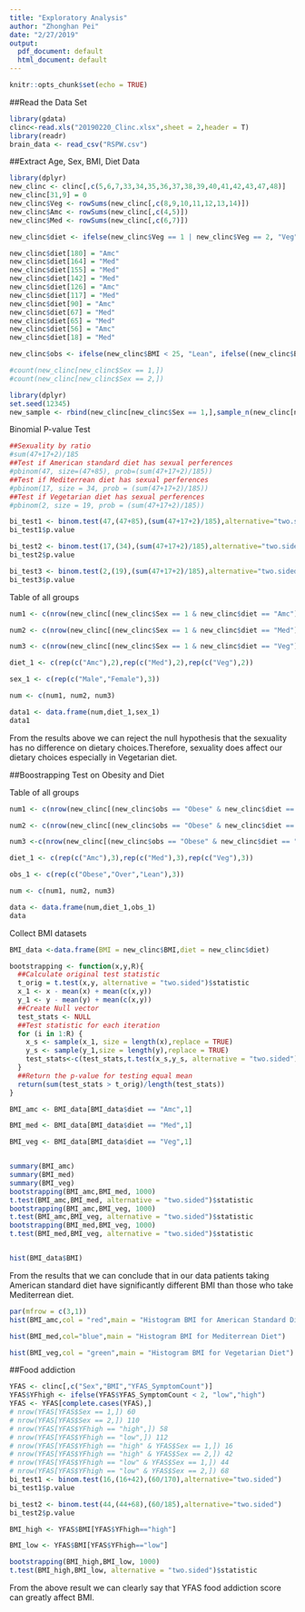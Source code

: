 ```yaml
---
title: "Exploratory Analysis"
author: "Zhonghan Pei"
date: "2/27/2019"
output:
  pdf_document: default
  html_document: default
---
```


```r
knitr::opts_chunk$set(echo = TRUE)
```

##Read the Data Set
```r
library(gdata)
clinc<-read.xls("20190220_Clinc.xlsx",sheet = 2,header = T)
library(readr)
brain_data <- read_csv("RSPW.csv")
```

##Extract Age, Sex, BMI, Diet Data
```r
library(dplyr)
new_clinc <- clinc[,c(5,6,7,33,34,35,36,37,38,39,40,41,42,43,47,48)]
new_clinc[31,9] = 0
new_clinc$Veg <- rowSums(new_clinc[,c(8,9,10,11,12,13,14)])
new_clinc$Amc <- rowSums(new_clinc[,c(4,5)])
new_clinc$Med <- rowSums(new_clinc[,c(6,7)])

new_clinc$diet <- ifelse(new_clinc$Veg == 1 | new_clinc$Veg == 2, "Veg", ifelse((new_clinc$Amc == 1 | new_clinc$Amc == 2) & (new_clinc$Amc > new_clinc$Med), "Amc", ifelse(new_clinc$Med == 1 | new_clinc$Med == 2, "Med", NA)))

new_clinc$diet[180] = "Amc"
new_clinc$diet[164] = "Med"
new_clinc$diet[155] = "Med"
new_clinc$diet[142] = "Med"
new_clinc$diet[126] = "Amc"
new_clinc$diet[117] = "Med"
new_clinc$diet[90] = "Amc"
new_clinc$diet[67] = "Med"
new_clinc$diet[65] = "Med"
new_clinc$diet[56] = "Amc"
new_clinc$diet[18] = "Med"

new_clinc$obs <- ifelse(new_clinc$BMI < 25, "Lean", ifelse((new_clinc$BMI >= 25 & new_clinc$BMI < 30) , "Over", "Obese"))

#count(new_clinc[new_clinc$Sex == 1,])
#count(new_clinc[new_clinc$Sex == 2,])

library(dplyr)
set.seed(12345)
new_sample <- rbind(new_clinc[new_clinc$Sex == 1,],sample_n(new_clinc[new_clinc$Sex == 2,],66))
```
Binomial P-value Test
```r
##Sexuality by ratio
#sum(47+17+2)/185
##Test if American standard diet has sexual perferences
#pbinom(47, size=(47+85), prob=(sum(47+17+2)/185))
##Test if Mediterrean diet has sexual perferences
#pbinom(17, size = 34, prob = (sum(47+17+2)/185))
##Test if Vegetarian diet has sexual perferences
#pbinom(2, size = 19, prob = (sum(47+17+2)/185))

bi_test1 <- binom.test(47,(47+85),(sum(47+17+2)/185),alternative="two.sided")
bi_test1$p.value

bi_test2 <- binom.test(17,(34),(sum(47+17+2)/185),alternative="two.sided")
bi_test2$p.value

bi_test3 <- binom.test(2,(19),(sum(47+17+2)/185),alternative="two.sided")
bi_test3$p.value
```

Table of all groups
```r
num1 <- c(nrow(new_clinc[(new_clinc$Sex == 1 & new_clinc$diet == "Amc"),]),nrow(new_clinc[(new_clinc$Sex == 2 & new_clinc$diet == "Amc"),]))

num2 <- c(nrow(new_clinc[(new_clinc$Sex == 1 & new_clinc$diet == "Med"),]),nrow(new_clinc[(new_clinc$Sex == 2 & new_clinc$diet == "Med"),]))

num3 <- c(nrow(new_clinc[(new_clinc$Sex == 1 & new_clinc$diet == "Veg"),]),nrow(new_clinc[(new_clinc$Sex == 2 & new_clinc$diet == "Veg"),]))

diet_1 <- c(rep(c("Amc"),2),rep(c("Med"),2),rep(c("Veg"),2))

sex_1 <- c(rep(c("Male","Female"),3))

num <- c(num1, num2, num3)

data1 <- data.frame(num,diet_1,sex_1)
data1


```

From the results above we can reject the null hypothesis that the sexuality has no difference on dietary choices.Therefore, sexuality does affect our dietary choices especially in Vegetarian diet.

##Boostrapping Test on Obesity and Diet

Table of all groups
```r
num1 <- c(nrow(new_clinc[(new_clinc$obs == "Obese" & new_clinc$diet == "Amc"),]),nrow(new_clinc[(new_clinc$obs == "Over" & new_clinc$diet == "Amc"),]),nrow(new_clinc[(new_clinc$obs == "Lean" & new_clinc$diet == "Amc"),]))

num2 <- c(nrow(new_clinc[(new_clinc$obs == "Obese" & new_clinc$diet == "Med"),]),nrow(new_clinc[(new_clinc$obs == "Over" & new_clinc$diet == "Med"),]),nrow(new_clinc[(new_clinc$obs == "Lean" & new_clinc$diet == "Med"),]))

num3 <-c(nrow(new_clinc[(new_clinc$obs == "Obese" & new_clinc$diet == "Veg"),]),nrow(new_clinc[(new_clinc$obs == "Over" & new_clinc$diet == "Veg"),]),nrow(new_clinc[(new_clinc$obs == "Lean" & new_clinc$diet == "Veg"),]))

diet_1 <- c(rep(c("Amc"),3),rep(c("Med"),3),rep(c("Veg"),3))

obs_1 <- c(rep(c("Obese","Over","Lean"),3))

num <- c(num1, num2, num3)

data <- data.frame(num,diet_1,obs_1)
data


```

Collect BMI datasets 

```r
BMI_data <-data.frame(BMI = new_clinc$BMI,diet = new_clinc$diet)

bootstrapping <- function(x,y,R){
  ##Calculate original test statistic
  t_orig = t.test(x,y, alternative = "two.sided")$statistic
  x_1 <- x - mean(x) + mean(c(x,y))
  y_1 <- y - mean(y) + mean(c(x,y))
  ##Create Null vector
  test_stats <- NULL
  ##Test statistic for each iteration
  for (i in 1:R) {
    x_s <- sample(x_1, size = length(x),replace = TRUE)
    y_s <- sample(y_1,size = length(y),replace = TRUE)
    test_stats<-c(test_stats,t.test(x_s,y_s, alternative = "two.sided")$statistic)
  }
  ##Return the p-value for testing equal mean
  return(sum(test_stats > t_orig)/length(test_stats))
}

BMI_amc <- BMI_data[BMI_data$diet == "Amc",1]

BMI_med <- BMI_data[BMI_data$diet == "Med",1]

BMI_veg <- BMI_data[BMI_data$diet == "Veg",1]


summary(BMI_amc)
summary(BMI_med)
summary(BMI_veg)
bootstrapping(BMI_amc,BMI_med, 1000)
t.test(BMI_amc,BMI_med, alternative = "two.sided")$statistic
bootstrapping(BMI_amc,BMI_veg, 1000)
t.test(BMI_amc,BMI_veg, alternative = "two.sided")$statistic
bootstrapping(BMI_med,BMI_veg, 1000)
t.test(BMI_med,BMI_veg, alternative = "two.sided")$statistic


hist(BMI_data$BMI)
```

From the results that we can conclude that in our data patients taking American standard diet have significantly different BMI than those who take Mediterrean diet.

```r
par(mfrow = c(3,1))
hist(BMI_amc,col = "red",main = "Histogram BMI for American Standard Diet")

hist(BMI_med,col="blue",main = "Histogram BMI for Mediterrean Diet")

hist(BMI_veg,col = "green",main = "Histogram BMI for Vegetarian Diet")
```

##Food addiction 
```r
YFAS <- clinc[,c("Sex","BMI","YFAS_SymptomCount")]
YFAS$YFhigh <- ifelse(YFAS$YFAS_SymptomCount < 2, "low","high")
YFAS <- YFAS[complete.cases(YFAS),]
# nrow(YFAS[YFAS$Sex == 1,]) 60
# nrow(YFAS[YFAS$Sex == 2,]) 110
# nrow(YFAS[YFAS$YFhigh == "high",]) 58
# nrow(YFAS[YFAS$YFhigh == "low",]) 112
# nrow(YFAS[YFAS$YFhigh == "high" & YFAS$Sex == 1,]) 16
# nrow(YFAS[YFAS$YFhigh == "high" & YFAS$Sex == 2,]) 42
# nrow(YFAS[YFAS$YFhigh == "low" & YFAS$Sex == 1,]) 44
# nrow(YFAS[YFAS$YFhigh == "low" & YFAS$Sex == 2,]) 68
bi_test1 <- binom.test(16,(16+42),(60/170),alternative="two.sided")
bi_test1$p.value

bi_test2 <- binom.test(44,(44+68),(60/185),alternative="two.sided")
bi_test2$p.value

BMI_high <- YFAS$BMI[YFAS$YFhigh=="high"]

BMI_low <- YFAS$BMI[YFAS$YFhigh=="low"]

bootstrapping(BMI_high,BMI_low, 1000)
t.test(BMI_high,BMI_low, alternative = "two.sided")$statistic
```
From the above result we can clearly say that YFAS food addiction score can greatly affect BMI.


